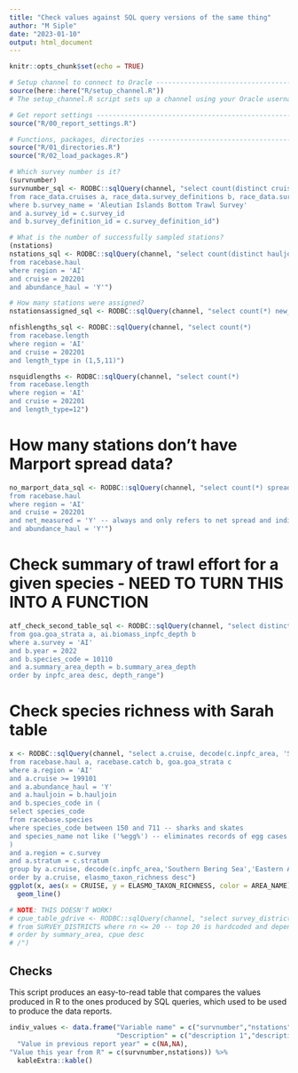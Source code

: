 ```yaml
---
title: "Check values against SQL query versions of the same thing"
author: "M Siple"
date: "2023-01-10"
output: html_document
---
```


```r
knitr::opts_chunk$set(echo = TRUE)
```

```r
# Setup channel to connect to Oracle --------------------------------------
source(here::here("R/setup_channel.R"))
# The setup_channel.R script sets up a channel using your Oracle username and pw.

# Get report settings -----------------------------------------------------
source("R/00_report_settings.R")

# Functions, packages, directories ---------------------------------------------
source("R/01_directories.R")
source("R/02_load_packages.R") 
```


```r

# Which survey number is it?
(survnumber)
survnumber_sql <- RODBC::sqlQuery(channel, "select count(distinct cruise) survnumber
from race_data.cruises a, race_data.survey_definitions b, race_data.surveys c
where b.survey_name = 'Aleutian Islands Bottom Trawl Survey'
and a.survey_id = c.survey_id
and b.survey_definition_id = c.survey_definition_id")

# What is the number of successfully sampled stations?
(nstations)
nstations_sql <- RODBC::sqlQuery(channel, "select count(distinct hauljoin) nstations
from racebase.haul
where region = 'AI'
and cruise = 202201
and abundance_haul = 'Y'")

# How many stations were assigned?
nstationsassigned_sql <- RODBC::sqlQuery(channel, "select count(*) new_stations from ai.station_allocation where year = 2022 and stationid is null")

nfishlengths_sql <- RODBC::sqlQuery(channel, "select count(*)
from racebase.length
where region = 'AI'
and cruise = 202201
and length_type in (1,5,11)")

nsquidlengths <- RODBC::sqlQuery(channel, "select count(*)
from racebase.length
where region = 'AI'
and cruise = 202201
and length_type=12")

```
# How many stations don't have Marport spread data?

```r
no_marport_data_sql <- RODBC::sqlQuery(channel, "select count(*) spread_measured
from racebase.haul
where region = 'AI'
and cruise = 202201
and net_measured = 'Y' -- always and only refers to net spread and indicates whether we modeled it (N) or measured it (Y)
and abundance_haul = 'Y'")
```

# Check summary of trawl effort for a given species - NEED TO TURN THIS INTO A FUNCTION
```r
atf_check_second_table_sql <- RODBC::sqlQuery(channel, "select distinct inpfc_area, min_depth||'-'||max_depth depth_range, haul_count, catch_count, mean_wgt_cpue/100 cpue_kg_ha, area_biomass, min_biomass, max_biomass
from goa.goa_strata a, ai.biomass_inpfc_depth b
where a.survey = 'AI'
and b.year = 2022
and b.species_code = 10110
and a.summary_area_depth = b.summary_area_depth
order by inpfc_area desc, depth_range")

```

# Check species richness with Sarah table
```r
x <- RODBC::sqlQuery(channel, "select a.cruise, decode(c.inpfc_area, 'Southern Bering Sea','Eastern Aleutians',c.inpfc_area) area_name, count(distinct b.species_code) elasmo_taxon_richness
from racebase.haul a, racebase.catch b, goa.goa_strata c
where a.region = 'AI'
and a.cruise >= 199101
and a.abundance_haul = 'Y'
and a.hauljoin = b.hauljoin
and b.species_code in (
select species_code
from racebase.species
where species_code between 150 and 711 -- sharks and skates
and species_name not like ('%egg%') -- eliminates records of egg cases
)
and a.region = c.survey
and a.stratum = c.stratum
group by a.cruise, decode(c.inpfc_area,'Southern Bering Sea','Eastern Aleutians',c.inpfc_area)
order by a.cruise, elasmo_taxon_richness desc")
ggplot(x, aes(x = CRUISE, y = ELASMO_TAXON_RICHNESS, color = AREA_NAME)) +
  geom_line()
```

```r
# NOTE: THIS DOESN'T WORK!
# cpue_table_gdrive <- RODBC::sqlQuery(channel, "select survey_district, common_name species_name, round(cpue,1) cpue
# from SURVEY_DISTRICTS where rn <= 20 -- top 20 is hardcoded and dependent on cpue in descending order but doesn't need to be dynamic
# order by summary_area, cpue desc
# /")

```

## Checks

This script produces an easy-to-read table that compares the values produced in R to the ones produced by SQL queries, which used to be used to produce the data reports. 

```r
indiv_values <- data.frame("Variable name" = c("survnumber","nstations"),
                           "Description" = c("description 1","description 2"),
  "Value in previous report year" = c(NA,NA),
"Value this year from R" = c(survnumber,nstations)) %>%
  kableExtra::kable()
```



